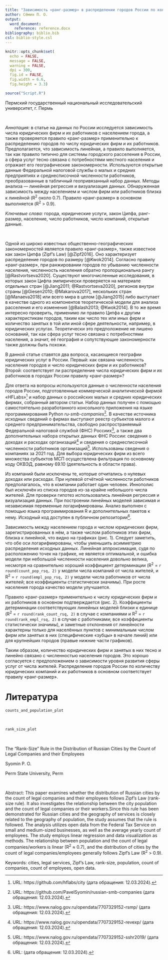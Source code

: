 ```yaml
---
title: "Зависимость «ранг-размер» в распределении городов России по количеству юридических фирм и их работников"
author: Сёмин П. О.
output: 
  word_document:
    reference: reference.docx
bibliography: biblio.bib
csl: biblio-style.csl
---
```


```r
knitr::opts_chunk$set(
  echo = FALSE,
  message = FALSE,
  warning = FALSE,
  dpi = 300,
  fig.id = FALSE,
  fig.width = 6.6,
  fig.height = 3.3)
```

```r
source("Script.R")
```

<div custom-style="Author">

Пермский государственный национальный исследовательский университет, г. Пермь

</div>

<br>

*Аннотация:* в статье на данных по России исследуется зависимость числа юридических фирм и их работников с населением города, а также проверяется правило «ранг-размер» применительно к распределению городов по числу юридических фирм и их работников. Предполагается, что зависимость линейная, а правило выполняется, так как правило типично для системы городского расселения в России, а сфера услуг тесно связана с потребностями местного населения и отражает его географические закономерности. Используются открытые данные Федеральной налоговой службы о малых и средних предприятиях и среднесписочной численности работников, преобразованные в табличный геопривязанный набор данных. Методы анализа — линейная регрессия и визуализация данных. Обнаруженная зависимость между населением и числом фирм или работников близка к линейной (R^2^ около 0.7). Правило «ранг-размер» в основном выполняется (R^2^ > 0.9).

*Ключевые слова:* города, юридические услуги, закон Ципфа, ранг-размер, население, число работников, число компаний, открытые данные.

<br>

Одной из широко известных общественно-географических закономерностей является правило «ранг-размер», также известное как закон Ципфа (Zipf's Law) [@Zipf2016]. Оно характеризует распределение городов по размеру [@Kwok2014]. Согласно правилу «ранг-размер», при ранжировании городов по убыванию численности населения, численность населения обратно пропорциональна рангу [@Rastvortseva2020]. Существуют многочисленные исследования, в которых закон Цифпа эмпирически проверяется на материале отдельных стран [@Jiang2011; @Rastvortseva2020], регионов внутри страны [@Giesen2010; @Makarova2017], нескольких стран [@Manaeva2018] или всего мира в целом [@Jiang2015] либо выступает в качестве одного из компонентов теоретической модели для анализа расселения и его изменения [@Balash2013; @Kwok2014]. В то же время интересно проверить, применимо ли правило Ципфа к другим характеристикам городов, таким как число тех или иных фирм и количество занятых в той или иной сфере деятельности, например, в юридических услугах. Теоретически это предположение не лишено оснований, так как сфера услуг тесно связана с потребностями населения, а значит, её география и сопутствующие закономерности также должны быть похожи.

В данной статье ставятся два вопроса, касающиеся географии юридических услуг в России. Первый: как связана численность населения городов и число юридических фирм и их работников? Второй: соответствует ли распределение числа юридических фирм и их работников в городах России правилу «ранг-размер»?

Для ответа на вопросы используются данные о численности населения городов России, подготовленные коммерческой аналитической фирмой «HFLabs»[^1] и набор данных о российских малых и средних юридических фирмах, собранный автором статьи. Набор данных получен с помощью самостоятельно разработанного консольного приложения на языке программирования Python *ru-smb-companies*[^2]. В качестве источника исходных сведений о фирмах выступают реестр субъектов малого и среднего предпринимательства, свободно распространяемый Федеральной налоговой службой (ФНС) Россиих[^3], а также два дополнительных набора открытых данных ФНС России: сведения о доходах и расходах организаций[^4] и сведения о среднесписочной численности работников организаций[^5]. Использованы сведения о компаниях за 2021 год. Для выбора юридических фирм из всего множества субъектов МСП осуществлена фильтрация по основному коду ОКВЭД, равному 69.10 (деятельность в области права).

[^1]: URL: https://github.com/hflabs/city (дата обращения: 12.03.2024).
[^2]: URL: https://github.com/PavelSyomin/russian-smb-companies (дата обращения: 12.03.2024).
[^3]: URL: https://www.nalog.gov.ru/opendata/7707329152-rsmp/ (дата обращения: 12.03.2024).
[^4]: URL: https://www.nalog.gov.ru/opendata/7707329152-revexp/ (дата обращения: 12.03.2024).
[^5]: URL: https://www.nalog.gov.ru/opendata/7707329152-sshr2019/ (дата обращения: 12.03.2024).

Из компаний были исключены те, которые отчитались о нулевых доходах или расходах. При нулевой отчётной численности работников предполагалось, что в компании работает один человек. Иннополис был исключён из списка городов из-за крайне небольшого числа жителей. Для проверки гипотез использовались линейная регрессия и визуализация данных. При построении линейных моделей зависимая и независимая переменные логарифмированы. Анализ выполнен с помощью языка программирования R и дополнительных пакетов к нему. Исходный код доступен в публичном репозитории[^6].

[^6]: URL: (дата обращения: 12.03.2024).

Зависимость между населением города и числом юридических фирм, зарегистрированных в нём, а также числом работников этих фирм, близка к линейной, что видно на графиках (рис. 1). Следует заметить, что обе оси логарифмированы, чтобы уменьшить асимметрию распределения исходных данных. Линейная аппроксимация, судя по расположению точек на графике, не является оптимальной, и ошибка модели при небольшой численности населения довольно велика, несмотря на сравнительно хороший коэффициент детерминации (R^2^ = `r round(count_pop_rsq, 2)` у модели числа компаний от числа жителей, и R^2^ = `r round(empl_pop_rsq, 2)` у модели числа работников от числа жителей; все коэффициенты статистически значимы). При росте населения города качество модели улучшается.

Правило «ранг-размер» применительно к числу юридических фирм и их работников в основном подтверждается (рис. 2). Коэффициенты детерминации соответствующих линейных моделей близки к единице (R^2^ = `r round(rank_count_rsq, 2)` в случае с компаниями и R^2^ = `r round(rank_empl_rsq, 2)` в случае с работниками; все коэффициенты статистически значимы), и заметные отклонения от линейности характерны только для населённых пунктов с минимальным числом фирм или занятых в них (специфические «зубцы» в начале линий) или для крупнейших городов (правые нижние части графиков). 

Таким образом, количество юридических фирм и занятых в них тесно и линейно связано с численностью населения городов. Это хорошо согласуется с предположением о зависимости уровня развития сферы услуг от числа жителей. Распределение городов России по количеству юридических компаний и их работников в основном соответствует правилу «ранг-размер».

# Литература

<div id="refs"></div>

```r
counts_and_population_plot
```

<br>

```r
rank_size_plot
```

<br>

<div custom-style="Title">

The “Rank-Size” Rule in the Distribution of Russian Cities by the Count of Legal Companies and their Employees

</div>

<div custom-style="Author">

Syomin P. O.

Perm State University, Perm

</div>

<br>

Abstract: This paper examines whether the distribution of Russian cities by the count of legal companies and their employees follows Zipf's Law (rank-size rule). It also investigates the relationship between the city population and the count of legal companies or their workers.Since this rule has been demonstrated for Russian cities and the geography of services is closely related to the geography of population, the study assumes that the rule is followed. The analysis utilizes open data from the Federal Tax Service on small and medium-sized businesses, as well as the average yearly count of employees. The study employs linear regression and data visualization as methods. The relationship between population and the count of legal companies/workers is linear (R^2^ ≈ 0.7), and the distribution of cities by the count of legal companies/employees generally follows Zipf's Law (R^2^ > 0.9).

Keywords: cities, legal services, Zipf's Law, rank-size, population, count of companies, count of employees, open data.

